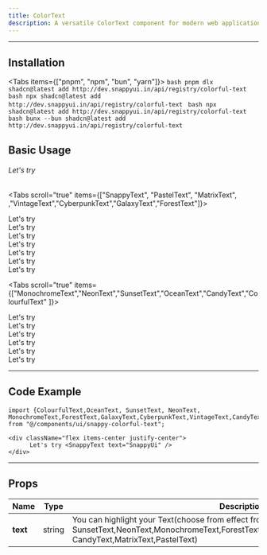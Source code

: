 ```yaml
---
title: ColorText
description: A versatile ColorText component for modern web applications
---
```




---

## Installation

<Tabs items={["pnpm", "npm", "bun", "yarn"]}>
  <Tab value="pnpm">
    ```bash
    pnpm dlx shadcn@latest add http://dev.snappyui.in/api/registry/colorful-text
    ```
  </Tab>
  <Tab value="npm">
    ```bash
    npx shadcn@latest add http://dev.snappyui.in/api/registry/colorful-text
    ```
  </Tab>
  <Tab value="yarn">
    ```bash
    npx shadcn@latest add http://dev.snappyui.in/api/registry/colorful-text
    ```
  </Tab>
  <Tab value="bun">
    ```bash
    bunx --bun shadcn@latest add http://dev.snappyui.in/api/registry/colorful-text
    ```
  </Tab>
</Tabs>

## Basic Usage

<div className="flex flex-col items-center justify-center mb-6 border-1 gap-1 border-zinc-800 rounded-lg py-5">

  <h6 className="text-2xl md:text-3xl lg:text-4xl font-bold text-center text-white relative z-2 font-sans">
        Let's try <SnappyText text="SnappyUi" />  
  </h6>

</div>

<Tabs scroll="true" items={["SnappyText", "PastelText", "MatrixText", 
,"VintageText","CyberpunkText","GalaxyText","ForestText"]}>
  <Tab value="SnappyText">
   <div className="flex items-center justify-center">
       Let's try <SnappyText text="SnappyUi" />  
   </div>
  </Tab>
  <Tab value="PastelText">
    <div className="flex items-center justify-center">
       Let's try <PastelText text="SnappyUi" />  
    </div>
  </Tab>
  <Tab value="MatrixText">
    <div className="flex items-center justify-center">
        Let's try <MatrixText text="SnappyUi" />  
    </div>
  </Tab>
 
  <Tab value="VintageText">
     <div className="flex items-center justify-center">
        Let's try <VintageText text="SnappyUi" /> 
     </div>  
  </Tab>
  <Tab value="CyberpunkText">
     <div className="flex items-center justify-center">
         Let's try <CyberpunkText text="SnappyUi" /> 
     </div>  
  </Tab>
  <Tab value="GalaxyText">
     <div className="flex items-center justify-center">
         Let's try <GalaxyText text="SnappyUi" /> 
     </div>  
  </Tab>
  <Tab value="ForestText">
     <div className="flex items-center justify-center">
        Let's try <ForestText text="SnappyUi" /> 
     </div>  
  </Tab>
</Tabs>

<Tabs scroll="true" items={["MonochromeText","NeonText","SunsetText","OceanText","CandyText","ColourfulText"  ]}>
  <Tab value="MonochromeText">
   <div className="flex items-center justify-center">
      Let's try <MonochromeText text="SnappyUi" /> 
   </div>
  </Tab>
  <Tab value="CandyText">
     <div className="flex items-center justify-center">
        Let's try <CandyText text="SnappyUi" />  
     </div>  
  </Tab>
  <Tab value="NeonText">
    <div className="flex items-center justify-center">
      Let's try <NeonText text="SnappyUi" />
    </div>
  </Tab>
  <Tab value="SunsetText">
    <div className="flex items-center justify-center">
      Let's try <SunsetText text="SnappyUi" />
    </div>
  </Tab>
 <Tab value="OceanText">
     <div className="flex items-center justify-center">
        Let's try <OceanText text="SnappyUi" />
     </div>  
  </Tab>
  <Tab value="ColourfulText">
     <div className="flex items-center justify-center">
       Let's try <ColourfulText text="SnappyUi" />
     </div>  
  </Tab>
</Tabs>

---

## Code Example

```tsx
import {ColourfulText,OceanText, SunsetText, NeonText, MonochromeText,ForestText,GalaxyText,CyberpunkText,VintageText,CandyText,MatrixText,PastelText,SnappyText} from "@/components/ui/snappy-colorful-text";

<div className="flex items-center justify-center">
      Let's try <SnappyText text="SnappyUi" />
</div>
```

---

## Props

| <b>Name</b>        | <b>Type</b>          | <b>Description</b>                              |
|------------|-------------|------------------------------------------|
| **text**  | string      | You can highlight your Text(choose from effect from SnappyText,ColourfulText,OceanText, SunsetText,NeonText,MonochromeText,ForestText,GalaxyText,CyberpunkText,VintageText,<br/> CandyText,MatrixText,PastelText)                   |

